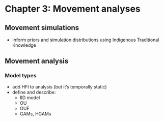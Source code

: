 \newpage

# Chapter 3: Movement analyses {#chapter-3}

## Movement simulations

- Inform priors and simulation distributions using Indigenous Traditional Knowledge

## Movement analysis

### Model types {#model-types}

- add HFI to analysis (but it's temporally static)
- define and describe:
  - IID model
  - OU
  - OUF
  - GAMs, HGAMs
